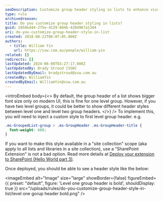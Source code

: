 ```yaml
---
seoDescription: Customize group header styling in lists to enhance visual hierarchy and improve user experience, particularly when dealing with multi-level groups.
type: rule
archivedreason:
title: Do you customize group header styling in lists?
guid: 2858ed44-275e-4129-884b-420d967a13d4
uri: do-you-customize-group-header-style-in-list
created: 2018-08-22T06:07:05.000Z
authors:
  - title: William Yin
    url: https://ssw.com.au/people/william-yin
related: []
redirects: []
lastUpdated: 2024-06-08T03:27:17.000Z
lastUpdatedBy: Brady Stroud [SSW]
lastUpdatedByEmail: bradystroud@ssw.com.au
createdBy: WilliamYin
createdByEmail: WilliamYin@ssw.com.au
---
```


<introEmbed
  body={<>
By default, the group header of a list shows bigger font size only on modern UI, this is fine for one level group. However, if you have two level groups, it could be better to show different header styles between level one and level two group headers.
  </>}
/>
To implement this, you will need to inject a custom style to first level group header. e.g.

```css
.ms-GroupedList-group > .ms-GroupHeader .ms-GroupHeader-title {
  font-weight: 600;
}
```

If you want to make this style available in a "site collection" scope (aka apply to all lists and libraries in a site collection), use a "SharePoint Extension" is not a bad option. Read more details at [Deploy your extension to SharePoint (Hello World part 3)](https://docs.microsoft.com/en-us/sharepoint/dev/spfx/extensions/get-started/serving-your-extension-from-sharepoint?WT.mc_id=M365-MVP-33518).

Once deployed, you should be able to see a header style like the below:


<imageEmbed
  alt="Image"
  size="large"
  showBorder={false}
  figureEmbed={{
    preset: "default",
    figure: 'Level one group header is bold',
    shouldDisplay: true
  }}
  src="/uploads/rules/do-you-customize-group-header-style-in-list/level one gorup header bold.png"
/>
